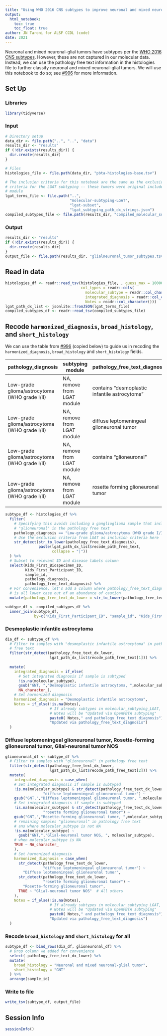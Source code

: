 ```yaml
---
title: "Using WHO 2016 CNS subtypes to improve neuronal and mixed neuronal-glial tumors harmonized diagnosis"
output: 
  html_notebook:
    toc: true
    toc_float: true
author: JN Taroni for ALSF CCDL (code)
date: 2021
---
```


Neuronal and mixed neuronal-glial tumors have subtypes per the [WHO 2016 CNS subtypes](https://link.springer.com/content/pdf/10.1007/s00401-016-1545-1.pdf). 
However, these are not captured in our molecular data.
Instead, we can use the pathology free text information in the histologies file to further classify neuronal and mixed neuronal-glial tumors.
We will use this notebook to do so; see [#996](https://github.com/AlexsLemonade/OpenPBTA-analysis/issues/996) for more information.

## Set Up

### Libraries

```r
library(tidyverse)
```

### Input

```r
# Directory setup
data_dir <- file.path("..", "..", "data")
results_dir <- "results"
if (!dir.exists(results_dir)) {
  dir.create(results_dir)
}

# Files
histologies_file <- file.path(data_dir, "pbta-histologies-base.tsv")

# The inclusion criteria for this notebook are the same as the exclusion
# criteria for the LGAT subtyping -- these tumors were original included in that
# module
lgat_terms_file <- file.path("..", 
                             "molecular-subtyping-LGAT", 
                             "lgat-subset",
                             "lgat_subtyping_path_dx_strings.json")
compiled_subtypes_file <- file.path(results_dir, "compiled_molecular_subtypes.tsv")
```

### Output

```r
results_dir <- "results"
if (!dir.exists(results_dir)) {
  dir.create(results_dir)
}
output_file <- file.path(results_dir, "glialneuronal_tumor_subtypes.tsv")
```

## Read in data

```r
histologies_df <- readr::read_tsv(histologies_file, , guess_max = 10000,
                                  col_types = readr::cols(
                                    molecular_subtype = readr::col_character(),
                                    integrated_diagnosis = readr::col_character(),
                                    Notes = readr::col_character()))
lgat_path_dx_list <- jsonlite::fromJSON(lgat_terms_file)
compiled_subtypes_df <- readr::read_tsv(compiled_subtypes_file)
```

## Recode `harmonized_diagnosis`, `broad_histology`, and `short_histology`

We can use the table from [#996](https://github.com/AlexsLemonade/OpenPBTA-analysis/issues/996) (copied below) to guide us in recoding the `harmonized_diagnosis`, `broad_histology` and `short_histology` fields.

pathology_diagnosis | subtyping module | pathology_free_text_diagnosis | broad_histology | short_histology | integrated_diagnosis | harmonized_diagnosis 
-- | -- | -- | -- | -- | -- | -- 
Low-grade glioma/astrocytoma (WHO grade I/II) | NA, remove from LGAT module | contains "desmoplastic infantile astrocytoma" | Neuronal and mixed neuronal-glial tumor | GNT | Desmoplastic infantile astrocytoma, <subtype> | Desmoplastic infantile astrocytoma 
Low-grade glioma/astrocytoma (WHO grade I/II) | NA, remove from LGAT module | diffuse leptomeningeal glioneuronal tumor | Neuronal and mixed neuronal-glial tumor | GNT | Diffuse leptomeningeal glioneuronal tumor, <subtype> | Diffuse leptomeningeal glioneuronal tumor
Low-grade glioma/astrocytoma (WHO grade I/II) | NA, remove from LGAT module | contains "glioneuronal" | Neuronal and mixed neuronal-glial tumor | GNT | Glial-neuronal tumor NOS, <subtype> | Glial-neuronal tumor NOS
Low-grade glioma/astrocytoma (WHO grade I/II) | NA, remove from LGAT module | rosette forming glioneuronal tumor | Neuronal and mixed neuronal-glial tumor | GNT | Rosette-forming glioneuronal tumor, <subtype> | Rosette-forming glioneuronal tumor

```r
subtype_df <- histologies_df %>%
  filter(
    # Specifying this avoids including a ganglioglioma sample that includes
    # "glioneuronal" in the pathology free text
    pathology_diagnosis == "Low-grade glioma/astrocytoma (WHO grade I/II)",
    # Use the exclusion criteria from LGAT as inclusion criteria here
    str_detect(str_to_lower(pathology_free_text_diagnosis),
               paste(lgat_path_dx_list$recode_path_free_text,
                     collapse = "|"))
  ) %>%
  # Subset to relevant ID and disease labels column
  select(Kids_First_Biospecimen_ID,
         Kids_First_Participant_ID,
         sample_id,
         pathology_diagnosis,
         pathology_free_text_diagnosis) %>%
  # For convenience, let's add a column where pathology_free_text_diagnosis
  # is all lower case out of an abundance of caution
  mutate(pathology_free_text_dx_lower = str_to_lower(pathology_free_text_diagnosis))

subtype_df <- compiled_subtypes_df %>%
  inner_join(subtype_df,
             by=c("Kids_First_Participant_ID", "sample_id", "Kids_First_Biospecimen_ID")) 


```

### Desmoplastic infantile astrocytoma

```r
dia_df <- subtype_df %>%
  # Filter to samples with "desmoplastic infantile astrocytoma" in pathology
  # free text
  filter(str_detect(pathology_free_text_dx_lower,
                    lgat_path_dx_list$recode_path_free_text[1])) %>%
  
  mutate(
    integrated_diagnosis = if_else(
      # Set integrated diagnosis if sample is subtyped
      !is.na(molecular_subtype),
      gsub("GNT, ","Desmoplastic infantile astrocytoma, ",molecular_subtype), 
      NA_character_),
    # Set harmonized diagnosis
    harmonized_diagnosis = "Desmoplastic infantile astrocytoma",
    Notes = if_else(!is.na(Notes),
                    # If already subtypes in molecular_subtyoing_LGAT,
                    # Notes will be "Updated via OpenPBTA subtyping"
                    paste0( Notes," and pathology_free_text_diagnosis"),
                    "Updated via pathology_free_text_diagnosis")
  )
```

### Diffuse leptomeningeal glioneuronal tumor, Rosette-forming glioneuronal tumor, Glial-neuronal tumor NOS

```r
glioneuronal_df <- subtype_df %>%
  # Filter to samples with "glioneuronal" in pathology free text
  filter(str_detect(pathology_free_text_dx_lower,
                    lgat_path_dx_list$recode_path_free_text[2])) %>%
  mutate(
    integrated_diagnosis = case_when(
    # Set integrated diagnosis if sample is subtyped
    !is.na(molecular_subtype) & str_detect(pathology_free_text_dx_lower, 
                 "diffuse leptomeningeal glioneuronal tumor") ~
    gsub("GNT,","Diffuse leptomeningeal glioneuronal tumor, ",molecular_subtype),
    # Set integrated diagnosis if sample is subtyped
    !is.na(molecular_subtype) & str_detect(pathology_free_text_dx_lower, 
                 "rosette forming glioneuronal tumor") ~
    gsub("GNT,","Rosette-forming glioneuronal tumor, ",molecular_subtype),
    # remaining samples "glioneuronal" in pathology free text
    # ans where molecular_subtype is not NA
    !is.na(molecular_subtype) ~ 
      gsub("GNT,","Glial-neuronal tumor NOS, ", molecular_subtype),
    # when molecular_subtype is NA
    TRUE ~ NA_character_
    ),
    # Set harmonized diagnosis
    harmonized_diagnosis = case_when(
      str_detect(pathology_free_text_dx_lower, 
                 "diffuse leptomeningeal glioneuronal tumor") ~ 
        "Diffuse leptomeningeal glioneuronal tumor",
      str_detect(pathology_free_text_dx_lower,
                 "rosette forming glioneuronal tumor") ~ 
        "Rosette-forming glioneuronal tumor",
      TRUE ~ "Glial-neuronal tumor NOS"  # All others
    ),
    Notes = if_else(!is.na(Notes),
                    # If already subtypes in molecular_subtyoing_LGAT,
                    # Notes will be "Updated via OpenPBTA subtyping"
                    paste0( Notes," and pathology_free_text_diagnosis"),
                    "Updated via pathology_free_text_diagnosis")
  )
```

### Recode `broad_histology` and `short_histology` for all

```r
subtype_df <- bind_rows(dia_df, glioneuronal_df) %>%
  # Drop column we added for convenience
  select(-pathology_free_text_dx_lower) %>%
  mutate(
    broad_histology = "Neuronal and mixed neuronal-glial tumor",
    short_histology = "GNT"
  ) %>%
  arrange(sample_id)
```

### Write to file

```r
write_tsv(subtype_df, output_file)
```

## Session Info

```r
sessionInfo()
```


